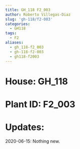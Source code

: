 ```yaml
---
title: GH_118 F2_003
author: Roberto Villegas-Diaz
slug: 'gh-118/f2-003'
categories:
  - GH118
tags:
  - F2
aliases:
  - gh_118-f2_003
  - gh-118-f2-003
  - gh118-f2003
---
```


# **House**: GH_118
# **Plant ID**: F2_003
# **Updates**: 
2020-06-15: Nothing new.
